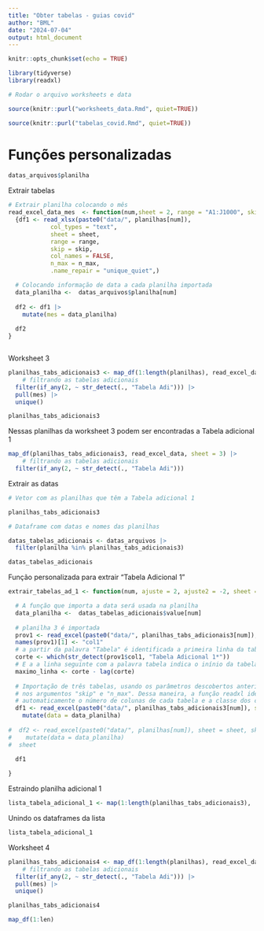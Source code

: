 ```yaml
---
title: "Obter tabelas - guias covid"
author: "BML"
date: "2024-07-04"
output: html_document
---
```


```r
knitr::opts_chunk$set(echo = TRUE)
```

```r
library(tidyverse)
library(readxl)
```

```r
# Rodar o arquivo worksheets e data

source(knitr::purl("worksheets_data.Rmd", quiet=TRUE))

source(knitr::purl("tabelas_covid.Rmd", quiet=TRUE))

```

# Funções personalizadas

```r
datas_arquivos$planilha
```


Extrair tabelas

```r
# Extrair planilha colocando o mês
read_excel_data_mes  <- function(num,sheet = 2, range = "A1:J1000", skip = 0, n_max = Inf)
  {df1 <- read_xlsx(paste0("data/", planilhas[num]), 
            col_types = "text",
            sheet = sheet,
            range = range,
            skip = skip,
            col_names = FALSE,
            n_max = n_max,
            .name_repair = "unique_quiet",)

  # Colocando informação de data a cada planilha importada
  data_planilha <-  datas_arquivos$planilha[num]  
  
  df2 <- df1 |> 
    mutate(mes = data_planilha) 
  
  df2
}



```

Worksheet 3

```r
planilhas_tabs_adicionais3 <- map_df(1:length(planilhas), read_excel_data_mes, sheet = 3) |> 
    # filtrando as tabelas adicionais
  filter(if_any(2, ~ str_detect(., "Tabela Adi"))) |> 
  pull(mes) |> 
  unique()

planilhas_tabs_adicionais3
```
Nessas planilhas da worksheet 3 podem ser encontradas a Tabela adicional 1

```r
map_df(planilhas_tabs_adicionais3, read_excel_data, sheet = 3) |> 
    # filtrando as tabelas adicionais
  filter(if_any(2, ~ str_detect(., "Tabela Adi")))
```
Extrair as datas

```r
# Vetor com as planilhas que têm a Tabela adicional 1

planilhas_tabs_adicionais3

# Dataframe com datas e nomes das planilhas

datas_tabelas_adicionais <- datas_arquivos |> 
  filter(planilha %in% planilhas_tabs_adicionais3)

datas_tabelas_adicionais
```


Função personalizada para extrair "Tabela Adicional 1"

```r
extrair_tabelas_ad_1 <- function(num, ajuste = 2, ajuste2 = -2, sheet = 3){

  # A função que importa a data será usada na planilha
  data_planilha <-  datas_tabelas_adicionais$value[num]  
  
  # planilha 3 é importada
  prov1 <- read_excel(paste0("data/", planilhas_tabs_adicionais3[num]), sheet = sheet)
  names(prov1)[1] <- "col1"
  # a partir da palavra "Tabela" é identificada a primeira linha da tabela
  corte <- which(str_detect(prov1$col1, "Tabela Adicional 1*"))
  # E a a linha seguinte com a palavra tabela indica o inínio da tabela seguinte
  maximo_linha <- corte - lag(corte)
  
  # Importação de três tabelas, usando os parâmetros descobertos anteriormente
  # nos argumentos "skip" e "n_max". Dessa maneira, a função readxl identifica
  # automaticamente o número de colunas de cada tabela e a classe dos caracteres
  df1 <- read_excel(paste0("data/", planilhas_tabs_adicionais3[num]), sheet = sheet, skip = corte[1] + ajuste) |> 
    mutate(data = data_planilha) 
  
#  df2 <- read_excel(paste0("data/", planilhas[num]), sheet = sheet, skip = corte[1 + 1] + ajuste) |> 
#    mutate(data = data_planilha)
#  sheet

  df1
  
}
```

Estraindo planilha adicional 1
```r
lista_tabela_adicional_1 <- map(1:length(planilhas_tabs_adicionais3),  extrair_tabelas_ad_1)
```


Unindo os dataframes da lista

```r
lista_tabela_adicional_1

```



Worksheet 4

```r
planilhas_tabs_adicionais4 <- map_df(1:length(planilhas), read_excel_data_mes, sheet = 4) |> 
    # filtrando as tabelas adicionais
  filter(if_any(2, ~ str_detect(., "Tabela Adi"))) |> 
  pull(mes) |> 
  unique()

planilhas_tabs_adicionais4
```


```r
map_df(1:len)
```

